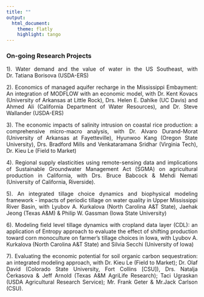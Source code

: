 ```yaml
---
title: ""
output: 
  html_document:
    theme: flatly
    highlight: tango
---
```


<link rel="stylesheet" href="style.css" type="text/css">

<style>
body {
text-align: justify}
</style>

### **On-going Research Projects**

1). Water demand and the value of water in the US Southeast, with Dr. Tatiana Borisova (USDA-ERS)

2). Economics of managed aquifer recharge in the Mississippi Embayment: An integration of MODFLOW with an economic model, with Dr. Kent Kovacs (University of Arkansas at Little Rock), Drs. Helen E. Dahlke (UC Davis) and Ahmed Ali (California Department of Water Resources), and Dr. Steve Wallander (USDA-ERS)

3). The economic impacts of salinity intrusion on coastal rice production: a comprehensive micro-macro analysis, with Dr. Alvaro Durand-Morat (University of Arkansas at Fayetteville), Hyunwoo Kang (Oregon State University), Drs. Bradford Mills and Venkataramana Sridhar (Virginia Tech), Dr. Kieu Le (Field to Market)

4). Regional supply elasticities using remote-sensing data and implications of Sustainable Groundwater Management Act (SGMA) on agricultural production in California, with Drs. Bruce Babcock & Mehdi Nemati (University of California, Riverside).

5). An integrated tillage choice dynamics and biophysical modeling framework - impacts of periodic tillage on water quality in Upper Mississippi River Basin, with Lyubov A. Kurkalova (North Carolina A&T State), Jaehak Jeong (Texas A&M) & Philip W. Gassman (Iowa State University)

6). Modeling field level tillage dynamics with cropland data layer (CDL): an application of Entropy approach to evaluate the effect of shifting production toward corn monoculture on farmer’s tillage choices in Iowa, with Lyubov A. Kurkalova (North Carolina A&T State) and Silvia Secchi (University of Iowa)

7). Evaluating the economic potential for soil organic carbon sequestration: an integrated modeling approach, with Dr. Kieu Le (Field to Market); Dr. Olaf David (Colorado State University, Fort Collins [CSU]), Drs. Natalja Čerkasova & Jeff Arnold (Texas A&M AgriLife Research); Taci Ugraskan (USDA Agricultural Research Service); Mr. Frank Geter & Mr.Jack Carlson (CSU).          

